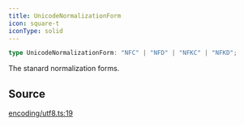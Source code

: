 ```yaml
---
title: UnicodeNormalizationForm
icon: square-t
iconType: solid
---
```


```ts
type UnicodeNormalizationForm: "NFC" | "NFD" | "NFKC" | "NFKD";
```

The stanard normalization forms.

## Source

[encoding/utf8.ts:19](https://github.com/dominant-strategies/quais.js/blob/b2ac1fd0778919e5fee7e72ee1eb16f6f0ceca10/src/encoding/utf8.ts#L19)
